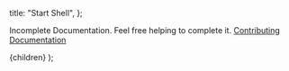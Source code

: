 
  title: "Start Shell",
};

Incomplete Documentation. Feel free helping to complete it. [Contributing Documentation](/docs/Contributing/documentation)

  <DocLayout meta={meta}>
    <Card>
      <CardContent>{children}</CardContent>
    </Card>
  </DocLayout>
);
